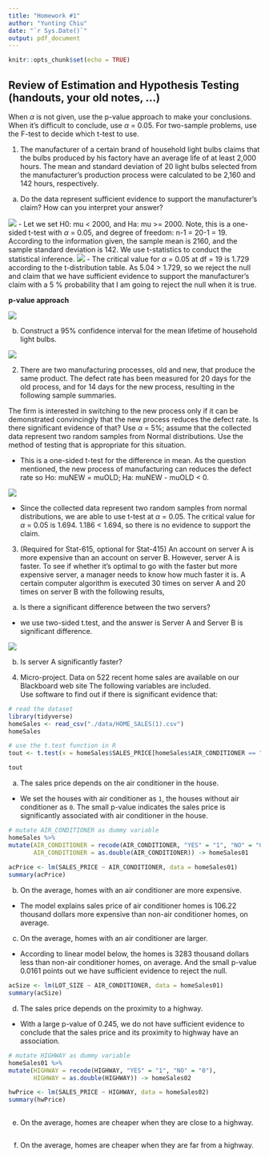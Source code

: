 ```yaml
---
title: "Homework #1"
author: "Yunting Chiu"
date: "`r Sys.Date()`"
output: pdf_document
---
```


```r
knitr::opts_chunk$set(echo = TRUE)
```

## Review of Estimation and Hypothesis Testing (handouts, your old notes, ...)
When $\alpha$ is not given, use the p-value approach to make your conclusions. When it’s difficult to conclude, use $\alpha$ = 0.05. For two-sample problems, use the F-test to decide which t-test to use.\

1. The manufacturer of a certain brand of household light bulbs claims that the bulbs produced by his factory have an average life of at least 2,000 hours. The mean and standard deviation of 20 light bulbs selected from the manufacturer’s production process were calculated to be 2,160 and 142 hours, respectively.

(a) Do the data represent sufficient evidence to support the manufacturer’s claim? How can you interpret your answer?

![](pics/IMG_0CEA784B2359-1.jpeg)
- Let we set H0: mu < 2000, and Ha: mu >= 2000. Note, this is a one-sided t-test with $\alpha$ = 0.05, and degree of freedom: n-1 = 20-1 = 19. According to the information given, the sample mean is 2160, and the sample standard deviation is 142. We use t-statistics to conduct the statistical inference.
![](pics/IMG_AFA240978D45-1.jpeg)
- The critical value for $\alpha$ = 0.05 at df = 19 is 1.729 according to the t-distribution table. As 5.04 > 1.729, so we reject the null and claim that we have sufficient evidence to support the manufacturer's claim with a 5 % probability that I am going to reject the null when it is true.

**p-value approach**

![](pics/IMG_43183F6AFE44-1.jpeg)


(b) Construct a 95% confidence interval for the mean lifetime of household light bulbs.

![](pics/IMG_FD41C3C6973C-1.jpeg)

2. There are two manufacturing processes, old and new, that produce the same product. The defect rate has been measured for 20 days for the old process, and for 14 days for the new process, resulting in the following sample summaries.

The firm is interested in switching to the new process only if it can be demonstrated convincingly that the new process reduces the defect rate. Is there significant evidence of that? Use $\alpha$ = 5%; assume that the collected data represent two random samples from Normal distributions. Use the method of testing that is appropriate for this situation.

- This is a one-sided t-test for the difference in mean. As the question mentioned, the new process of manufacturing 
can reduces the defect rate so Ho: muNEW = muOLD; Ha: muNEW - muOLD < 0.

![](pics/IMG_9983D0D09BFC-1.jpeg)

- Since the collected data represent two random samples from normal distributions, we are able to use t-test at  $\alpha$ = 0.05. The critical value for $\alpha$ = 0.05 is 1.694. 1.186 < 1.694, so there is no evidence to support the claim.

3. (Required for Stat-615, optional for Stat-415) An account on server A is more expensive than an account on server B. However, server A is faster. To see if whether it’s optimal to go with the faster but more expensive server, a manager needs to know how much faster it is. A certain computer algorithm is executed 30 times on server A and 20 times on server B with the following results,
(a) Is there a significant difference between the two servers?
- we use two-sided t.test, and the answer is Server A and Server B is significant difference.

![](pics/IMG_CE73B7832300-1.jpeg)

(b) Is server A significantly faster?



4. Micro-project. Data on 522 recent home sales are available on our Blackboard web site The following variables are included.\
Use software to find out if there is significant evidence that:\
```r
# read the dataset
library(tidyverse)
homeSales <- read_csv("./data/HOME_SALES(1).csv")
homeSales 
```
```r
# use the t.test function in R
tout <- t.test(x = homeSales$SALES_PRICE[homeSales$AIR_CONDITIONER == "YES"], y = homeSales$SALES_PRICE[homeSales$AIR_CONDITIONER == "NO"])

tout
```

(a) The sales price depends on the air conditioner in the house.\
- We set the houses with air conditioner as `1`, the houses without air conditioner as `0`. The small p-value indicates the sales price is significantly associated with air conditioner in the house.
```r
# mutate AIR_CONDITIONER as dummy variable
homeSales %>%
mutate(AIR_CONDITIONER = recode(AIR_CONDITIONER, "YES" = "1", "NO" = "0"),
       AIR_CONDITIONER = as.double(AIR_CONDITIONER)) -> homeSales01
       
acPrice <- lm(SALES_PRICE ~ AIR_CONDITIONER, data = homeSales01) 
summary(acPrice)
```

(b) On the average, homes with an air conditioner are more expensive.\
- The model explains sales price of air conditioner homes is 106.22 thousand dollars more expensive than non-air conditioner homes, on average.

(c) On the average, homes with an air conditioner are larger.\
- According to linear model below, the homes is 3283 thousand dollars less than non-air conditioner homes, on average. And the small p-value 0.0161 points out we have sufficient evidence to reject the null.
```r
acSize <- lm(LOT_SIZE ~ AIR_CONDITIONER, data = homeSales01) 
summary(acSize)
```

(d) The sales price depends on the proximity to a highway.\
- With a large p-value of 0.245, we do not have sufficient evidence to conclude that the sales price and its proximity to highway have an association.
```r
# mutate HIGHWAY as dummy variable
homeSales01 %>%
mutate(HIGHWAY = recode(HIGHWAY, "YES" = "1", "NO" = "0"),
       HIGHWAY = as.double(HIGHWAY)) -> homeSales02

hwPrice <- lm(SALES_PRICE ~ HIGHWAY, data = homeSales02) 
summary(hwPrice)
  
```

(e) On the average, homes are cheaper when they are close to a highway.\
```r

```


(f) On the average, homes are cheaper when they are far from a highway.\

